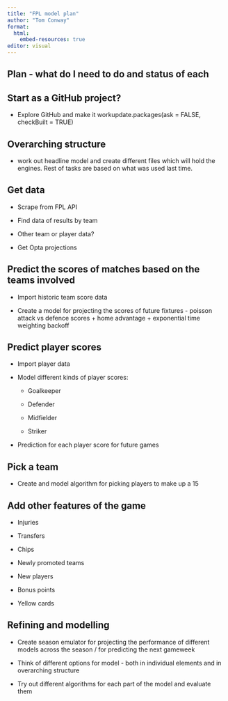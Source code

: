 ```yaml
---
title: "FPL model plan"
author: "Tom Conway"
format: 
  html:
    embed-resources: true
editor: visual
---
```


## Plan - what do I need to do and status of each

## Start as a GitHub project?

-   Explore GitHub and make it workupdate.packages(ask = FALSE, checkBuilt = TRUE)

## Overarching structure

-   work out headline model and create different files which will hold the engines. Rest of tasks are based on what was used last time.

## Get data

-   Scrape from FPL API

-   Find data of results by team

-   Other team or player data?

-   Get Opta projections

## Predict the scores of matches based on the teams involved

-   Import historic team score data

-   Create a model for projecting the scores of future fixtures - poisson attack vs defence scores + home advantage + exponential time weighting backoff

## Predict player scores

-   Import player data

-   Model different kinds of player scores:

    -   Goalkeeper

    -   Defender

    -   Midfielder

    -   Striker

-   Prediction for each player score for future games

## Pick a team

-   Create and model algorithm for picking players to make up a 15

## Add other features of the game

-   Injuries

-   Transfers

-   Chips

-   Newly promoted teams

-   New players

-   Bonus points

-   Yellow cards

## Refining and modelling

-   Create season emulator for projecting the performance of different models across the season / for predicting the next gameweek

-   Think of different options for model - both in individual elements and in overarching structure

-   Try out different algorithms for each part of the model and evaluate them
